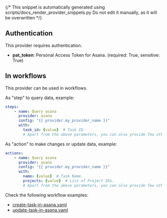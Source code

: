{/* This snippet is automatically generated using scripts/docs_render_provider_snippets.py 
Do not edit it manually, as it will be overwritten */}

## Authentication
This provider requires authentication.
- **pat_token**: Personal Access Token for Asana. (required: True, sensitive: True)


## In workflows

This provider can be used in workflows.


As "step" to query data, example:
```yaml
steps:
    - name: Query asana
      provider: asana
      config: "{{ provider.my_provider_name }}"
      with:
        task_id: {value}  # Task ID.
        # Apart from the above parameters, you can also provide few other parameters. Refer to the [Asana API documentation](https://developers.asana.com/docs/update-a-task) for more details.
```


As "action" to make changes or update data, example:
```yaml
actions:
    - name: Query asana
      provider: asana
      config: "{{ provider.my_provider_name }}"
      with:
        name: {value}  # Task Name.
        projects: {value}  # List of Project IDs.
        # Apart from the above parameters, you can also provide few other parameters. Refer to the [Asana API documentation](https://developers.asana.com/docs/update-a-task) for more details.
```




Check the following workflow examples:
- [create-task-in-asana.yaml](https://github.com/keephq/keep/blob/main/examples/workflows/create-task-in-asana.yaml)
- [update-task-in-asana.yaml](https://github.com/keephq/keep/blob/main/examples/workflows/update-task-in-asana.yaml)
